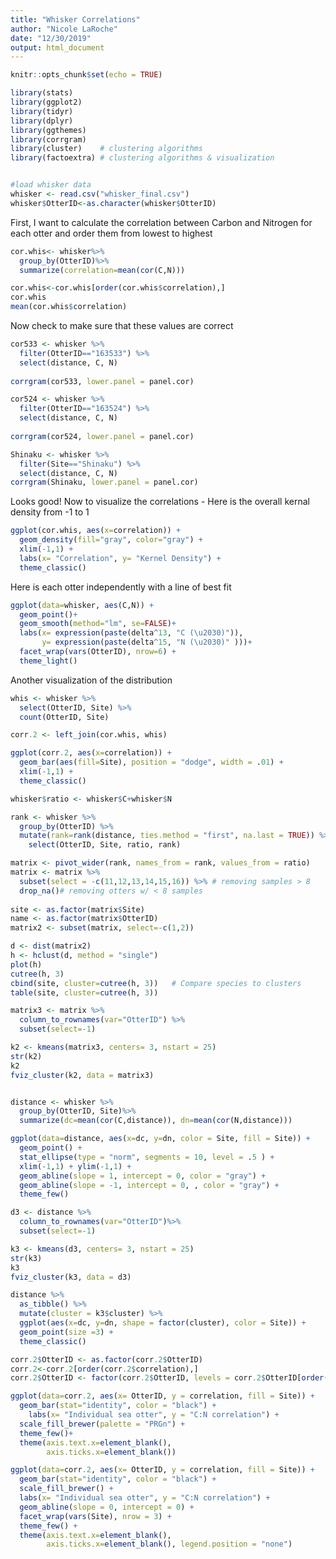 ```yaml
---
title: "Whisker Correlations"
author: "Nicole LaRoche"
date: "12/30/2019"
output: html_document
---
```


```r
knitr::opts_chunk$set(echo = TRUE)
```


```r
library(stats)
library(ggplot2)
library(tidyr)
library(dplyr)
library(ggthemes)
library(corrgram)
library(cluster)    # clustering algorithms
library(factoextra) # clustering algorithms & visualization


#load whisker data
whisker <- read.csv("whisker_final.csv")
whisker$OtterID<-as.character(whisker$OtterID)
```


First, I want to calculate the correlation between Carbon and Nitrogen for each otter and order them from lowest to highest

``` r
cor.whis<- whisker%>%
  group_by(OtterID)%>%
  summarize(correlation=mean(cor(C,N)))

cor.whis<-cor.whis[order(cor.whis$correlation),]
cor.whis
mean(cor.whis$correlation)

```

Now check to make sure that these values are correct

```r
cor533 <- whisker %>%
  filter(OtterID=="163533") %>%
  select(distance, C, N)
  
corrgram(cor533, lower.panel = panel.cor)

cor524 <- whisker %>%
  filter(OtterID=="163524") %>%
  select(distance, C, N)
  
corrgram(cor524, lower.panel = panel.cor)

Shinaku <- whisker %>%
  filter(Site=="Shinaku") %>%
  select(distance, C, N)
corrgram(Shinaku, lower.panel = panel.cor)
```


Looks good! Now to visualize the correlations - Here is the overall kernal density from -1 to 1 

```r
ggplot(cor.whis, aes(x=correlation)) +
  geom_density(fill="gray", color="gray") +
  xlim(-1,1) +
  labs(x= "Correlation", y= "Kernel Density") +
  theme_classic()
```

 
Here is each otter independently with a line of best fit 

```r
ggplot(data=whisker, aes(C,N)) +
  geom_point()+
  geom_smooth(method="lm", se=FALSE)+
  labs(x= expression(paste(delta^13, "C (\u2030)")), 
       y= expression(paste(delta^15, "N (\u2030)" )))+
  facet_wrap(vars(OtterID), nrow=6) +
  theme_light()
```

Another visualization of the distribution

```r
whis <- whisker %>%
  select(OtterID, Site) %>%
  count(OtterID, Site)

corr.2 <- left_join(cor.whis, whis)

ggplot(corr.2, aes(x=correlation)) +
  geom_bar(aes(fill=Site), position = "dodge", width = .01) +
  xlim(-1,1) +
  theme_classic()
```


```r
whisker$ratio <- whisker$C+whisker$N

rank <- whisker %>%
  group_by(OtterID) %>%
  mutate(rank=rank(distance, ties.method = "first", na.last = TRUE)) %>%
    select(OtterID, Site, ratio, rank)

matrix <- pivot_wider(rank, names_from = rank, values_from = ratio)
matrix <- matrix %>%
  subset(select = -c(11,12,13,14,15,16)) %>% # removing samples > 8 
  drop_na()# removing otters w/ < 8 samples
  
site <- as.factor(matrix$Site)
name <- as.factor(matrix$OtterID)
matrix2 <- subset(matrix, select=-c(1,2))


```

```r
d <- dist(matrix2)
h <- hclust(d, method = "single")
plot(h)
cutree(h, 3)
cbind(site, cluster=cutree(h, 3))	# Compare species to clusters
table(site, cluster=cutree(h, 3))
```
```r
matrix3 <- matrix %>% 
  column_to_rownames(var="OtterID") %>%
  subset(select=-1)

k2 <- kmeans(matrix3, centers= 3, nstart = 25)
str(k2)
k2
fviz_cluster(k2, data = matrix3)
```

```r

```


```r
distance <- whisker %>%
  group_by(OtterID, Site)%>%
  summarize(dc=mean(cor(C,distance)), dn=mean(cor(N,distance)))

```

```r
ggplot(data=distance, aes(x=dc, y=dn, color = Site, fill = Site)) +
  geom_point() +
  stat_ellipse(type = "norm", segments = 10, level = .5 ) + 
  xlim(-1,1) + ylim(-1,1) +
  geom_abline(slope = 1, intercept = 0, color = "gray") +
  geom_abline(slope = -1, intercept = 0, , color = "gray") +
  theme_few()
```

```r
d3 <- distance %>% 
  column_to_rownames(var="OtterID")%>%
  subset(select=-1)

k3 <- kmeans(d3, centers= 3, nstart = 25)
str(k3)
k3
fviz_cluster(k3, data = d3)

distance %>%
  as_tibble() %>%
  mutate(cluster = k3$cluster) %>%
  ggplot(aes(x=dc, y=dn, shape = factor(cluster), color = Site)) +
  geom_point(size =3) +
  theme_classic()
```

```r
corr.2$OtterID <- as.factor(corr.2$OtterID)
corr.2<-corr.2[order(corr.2$correlation),]
corr.2$OtterID <- factor(corr.2$OtterID, levels = corr.2$OtterID[order(corr.2$correlation)])

ggplot(data=corr.2, aes(x= OtterID, y = correlation, fill = Site)) +
  geom_bar(stat="identity", color = "black") +
    labs(x= "Individual sea otter", y = "C:N correlation") +
  scale_fill_brewer(palette = "PRGn") +
  theme_few()+
  theme(axis.text.x=element_blank(),
        axis.ticks.x=element_blank())
```

```r
ggplot(data=corr.2, aes(x= OtterID, y = correlation, fill = Site)) +
  geom_bar(stat="identity", color = "black") +
  scale_fill_brewer() +
  labs(x= "Individual sea otter", y = "C:N correlation") +
  geom_abline(slope = 0, intercept = 0) +
  facet_wrap(vars(Site), nrow = 3) +
  theme_few() +
  theme(axis.text.x=element_blank(),
        axis.ticks.x=element_blank(), legend.position = "none")
```

